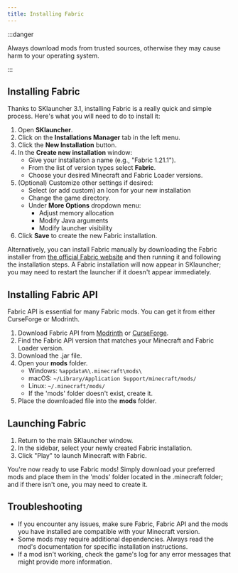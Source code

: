 ```yaml
---
title: Installing Fabric
---
```


:::danger

Always download mods from trusted sources, otherwise they may cause harm to your operating system.

:::

## Installing Fabric

Thanks to SKlauncher 3.1, installing Fabric is a really quick and simple process. Here's what you will need to do to install it:

1. Open **SKlauncher**.
2. Click on the **Installations Manager** tab in the left menu.
3. Click the **New Installation** button.
4. In the **Create new installation** window:
	- Give your installation a name (e.g., "Fabric 1.21.1").
	- From the list of version types select **Fabric**.
	- Choose your desired Minecraft and Fabric Loader versions.
5. (Optional) Customize other settings if desired:
	- Select (or add custom) an Icon for your new installation
	- Change the game directory.
	- Under **More Options** dropdown menu:
		- Adjust memory allocation
		- Modify Java arguments
		- Modify launcher visibility
6. Click **Save** to create the new Fabric installation.

Alternatively, you can install Fabric manually by downloading the Fabric installer from [the official Fabric website](https://fabricmc.net/use/installer) and then running it and following the installation steps. A Fabric installation will now appear in SKlauncher; you may need to restart the launcher if it doesn't appear immediately.

## Installing Fabric API

Fabric API is essential for many Fabric mods. You can get it from either CurseForge or Modrinth.

1. Download Fabric API from [Modrinth](https://modrinth.com/mod/fabric-api/versions) or [CurseForge](https://www.curseforge.com/minecraft/mc-mods/fabric-api/files).
2. Find the Fabric API version that matches your Minecraft and Fabric Loader version.
3. Download the .jar file.
4. Open your **mods** folder.
	- Windows: `%appdata%\.minecraft\mods\`
	- macOS: `~/Library/Application Support/minecraft/mods/`
	- Linux: `~/.minecraft/mods/`
	- If the 'mods' folder doesn't exist, create it.
5. Place the downloaded file into the **mods** folder.

## Launching Fabric
1. Return to the main SKlauncher window.
2. In the sidebar, select your newly created Fabric installation.
3. Click "Play" to launch Minecraft with Fabric.

You're now ready to use Fabric mods! Simply download your preferred mods and place them in the 'mods' folder located in the .minecraft folder; and if there isn't one, you may need to create it.

## Troubleshooting
- If you encounter any issues, make sure Fabric, Fabric API and the mods you have installed are compatible with your Minecraft version.
- Some mods may require additional dependencies. Always read the mod's documentation for specific installation instructions.
- If a mod isn't working, check the game's log for any error messages that might provide more information.
